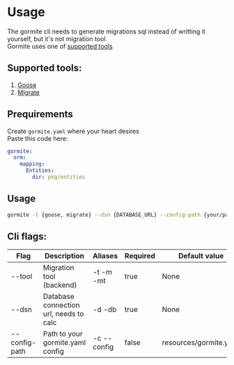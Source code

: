 # Usage

The gormite cli needs to generate migrations sql instead of writting it yourself, but it's not migration tool <br />
Gormite uses one of [supported tools](/docs/cli#supported-tools)

## Supported tools:

1. [Goose](https://github.com/pressly/goose)
2. [Migrate](https://pkg.go.dev/github.com/golang-migrate/migrate/v4)

## Prequirements

Create `gormite.yaml` where your heart desires <br />
Paste this code here:

```yaml copy filename="gormite.yaml"
gormite:
  orm:
    mapping:
      Entities:
        dir: pkg/entities
```

## Usage

```bash copy
gormite -t {goose, migrate} --dsn {DATABASE_URL} --config-path {your/path/to/config}
```

## Cli flags:

| Flag          | Description                            | Aliases     | Required | Default value          |
| ------------- | -------------------------------------- | ----------- | -------- | ---------------------- |
| --tool        | Migration tool (backend)               | -t -m -mt   | true     | None                   |
| --dsn         | Database connection url, needs to calc | -d -db      | true     | None                   |
| --config-path | Path to your gormite.yaml config       | -c --config | false    | resources/gormite.yaml |
